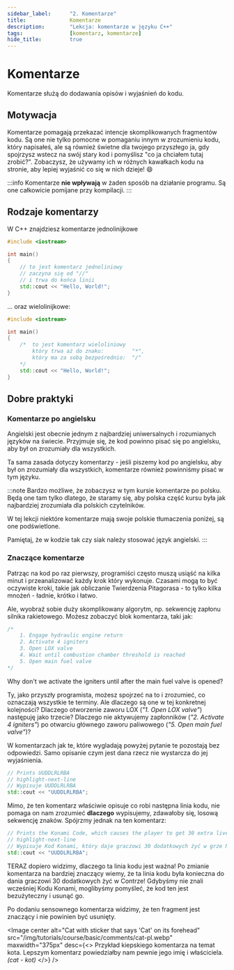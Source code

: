```yaml
---
sidebar_label:		"2. Komentarze"
title:				Komentarze
description: 		"Lekcja: komentarze w języku C++"
tags:				[komentarz, komentarze]
hide_title:			true
---
```



# Komentarze

Komentarze służą do dodawania opisów i wyjaśnień do kodu.

## Motywacja

Komentarze pomagają przekazać intencje skomplikowanych fragmentów kodu.
Są one nie tylko pomocne w pomaganiu innym w zrozumieniu kodu, który napisałeś,
ale są również świetne dla twojego przyszłego ja, gdy spojrzysz wstecz na swój stary kod
i pomyślisz "co ja chciałem tutaj zrobić?".
Zobaczysz, że używamy ich w różnych kawałkach kodu na stronie, aby lepiej wyjaśnić co się w nich dzieje! 😄

:::info
Komentarze **nie wpływają** w żaden sposób na działanie programu.
Są one całkowicie pomijane przy kompilacji.
:::

## Rodzaje komentarzy

W C++ znajdziesz komentarze jednolinijkowe

```cpp
#include <iostream>

int main()
{
	// to jest komentarz jednoliniowy
	// zaczyna się od "//"
	// i trwa do końca linii
	std::cout << "Hello, World!";
}
```

... oraz wielolinijkowe:

```cpp
#include <iostream>

int main()
{
	/*	to jest komentarz wieloliniowy
		który trwa aż do znaku:			"*",
		który ma za sobą bezpośrednio:	"/"
	*/
	std::cout << "Hello, World!";
}
```

## Dobre praktyki

### Komentarze po angielsku

Angielski jest obecnie jednym z najbardziej uniwersalnych i rozumianych języków na świecie. Przyjmuje się, że kod powinno pisać się po angielsku,
aby był on zrozumiały dla wszystkich.


Ta sama zasada dotyczy komentarzy - jeśli piszemy kod po angielsku, aby był on zrozumiały dla wszystkich, komentarze również powinniśmy pisać w tym języku.

:::note
Bardzo możliwe, że zobaczysz w tym kursie komentarze po polsku.
Będą one tam tylko dlatego, że staramy się, aby polska część kursu była jak najbardziej zrozumiała dla polskich czytelników.

W tej lekcji niektóre komentarze mają swoje polskie tłumaczenia poniżej, są one podświetlone.


Pamiętaj, że w kodzie tak czy siak należy stosować język angielski.
:::

### Znaczące komentarze

Patrząc na kod po raz pierwszy, programiści często muszą usiąść na kilka minut i przeanalizować każdy krok
który wykonuje. Czasami mogą to być oczywiste kroki, takie jak obliczanie Twierdzenia Pitagorasa - to tylko kilka mnożeń - ładnie, krótko i łatwo.

Ale, wyobraź sobie duży skomplikowany algorytm, np. sekwencję zapłonu silnika rakietowego. Możesz zobaczyć blok komentarza, taki jak:
```cpp title="🚀 IgnitionSequence.cpp"
/*
	1. Engage hydraulic engine return
	2. Activate 4 igniters
	3. Open LOX valve
	4. Wait until combustion chamber threshold is reached
	5. Open main fuel valve
*/
```
Why don't we activate the igniters until after the main fuel valve is opened?

Ty, jako przyszły programista, możesz spojrzeć na to i zrozumieć, co oznaczają wszystkie te terminy. Ale dlaczego są one w tej konkretnej kolejności?
Dlaczego otworzenie zaworu LOX (*"1. Open LOX valve"*) następuję jako trzecie? Dlaczego nie aktywujemy zapłonników (*"2. Activate 4 igniters"*)
po otwarciu głównego zaworu paliwowego (*"5. Open main fuel valve"*)?

W komentarzach jak te, które wygladają powyżej pytanie te pozostają bez odpowiedzi.
Samo opisanie czym jest dana rzecz nie wystarcza do jej wyjaśnienia.

```cpp
// Prints UUDDLRLRBA
// highlight-next-line
// Wypisuje UUDDLRLRBA
std::cout << "UUDDLRLRBA";
```

Mimo, że ten komentarz właściwie opisuje  co robi następna linia kodu, nie pomaga on nam zrozumieć **dlaczego**
wypisujemy, zdawałoby się, losową sekwencję znaków. Spójrzmy jednak na ten komentarz:

```cpp
// Prints the Konami Code, which causes the player to get 30 extra lives in the NES game Contra
// highlight-next-line
// Wypisuje Kod Konami, który daje graczowi 30 dodatkowych żyć w grze NES o nazwie Contra
std::cout << "UUDDLRLRBA";
```

TERAZ dopiero widzimy, dlaczego ta linia kodu jest ważna! Po zmianie komentarza na bardziej znaczący wiemy,
że ta linia kodu była konieczna do dania graczowi 30 dodatkowych żyć w Contrze!
Gdybyśmy nie znali wcześniej Kodu Konami, moglibyśmy pomyśleć, że kod ten jest bezużyteczny i usunąć go.

Po dodaniu sensownego komentarza widzimy, że ten fragment jest znaczący i nie powinien być usunięty.

<Image center
		alt="Cat with sticker that says 'Cat' on its forehead"
		src="/img/tutorials/course/basic/comments/cat-pl.webp"
		maxwidth="375px"
		desc={<> Przykład kiepskiego komentarza na temat kota. Lepszym komentarz powiedziałby nam pewnie jego imię i właściciela. <i>(cat - kot)</i> </>}
	/>
